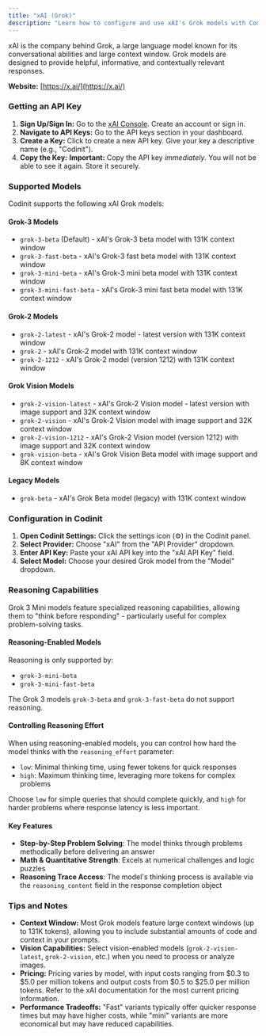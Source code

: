 ```yaml
---
title: "xAI (Grok)"
description: "Learn how to configure and use xAI's Grok models with Codinit, including API key setup, supported models, and reasoning capabilities."
---
```


xAI is the company behind Grok, a large language model known for its conversational abilities and large context window. Grok models are designed to provide helpful, informative, and contextually relevant responses.

**Website:** [https://x.ai/](https://x.ai/)

### Getting an API Key

1.  **Sign Up/Sign In:** Go to the [xAI Console](https://console.x.ai/). Create an account or sign in.
2.  **Navigate to API Keys:** Go to the API keys section in your dashboard.
3.  **Create a Key:** Click to create a new API key. Give your key a descriptive name (e.g., "Codinit").
4.  **Copy the Key:** **Important:** Copy the API key _immediately_. You will not be able to see it again. Store it securely.

### Supported Models

Codinit supports the following xAI Grok models:

#### Grok-3 Models

-   `grok-3-beta` (Default) - xAI's Grok-3 beta model with 131K context window
-   `grok-3-fast-beta` - xAI's Grok-3 fast beta model with 131K context window
-   `grok-3-mini-beta` - xAI's Grok-3 mini beta model with 131K context window
-   `grok-3-mini-fast-beta` - xAI's Grok-3 mini fast beta model with 131K context window

#### Grok-2 Models

-   `grok-2-latest` - xAI's Grok-2 model - latest version with 131K context window
-   `grok-2` - xAI's Grok-2 model with 131K context window
-   `grok-2-1212` - xAI's Grok-2 model (version 1212) with 131K context window

#### Grok Vision Models

-   `grok-2-vision-latest` - xAI's Grok-2 Vision model - latest version with image support and 32K context window
-   `grok-2-vision` - xAI's Grok-2 Vision model with image support and 32K context window
-   `grok-2-vision-1212` - xAI's Grok-2 Vision model (version 1212) with image support and 32K context window
-   `grok-vision-beta` - xAI's Grok Vision Beta model with image support and 8K context window

#### Legacy Models

-   `grok-beta` - xAI's Grok Beta model (legacy) with 131K context window

### Configuration in Codinit

1.  **Open Codinit Settings:** Click the settings icon (⚙️) in the Codinit panel.
2.  **Select Provider:** Choose "xAI" from the "API Provider" dropdown.
3.  **Enter API Key:** Paste your xAI API key into the "xAI API Key" field.
4.  **Select Model:** Choose your desired Grok model from the "Model" dropdown.

### Reasoning Capabilities

Grok 3 Mini models feature specialized reasoning capabilities, allowing them to "think before responding" - particularly useful for complex problem-solving tasks.

#### Reasoning-Enabled Models

Reasoning is only supported by:

-   `grok-3-mini-beta`
-   `grok-3-mini-fast-beta`

The Grok 3 models `grok-3-beta` and `grok-3-fast-beta` do not support reasoning.

#### Controlling Reasoning Effort

When using reasoning-enabled models, you can control how hard the model thinks with the `reasoning_effort` parameter:

-   `low`: Minimal thinking time, using fewer tokens for quick responses
-   `high`: Maximum thinking time, leveraging more tokens for complex problems

Choose `low` for simple queries that should complete quickly, and `high` for harder problems where response latency is less important.

#### Key Features

-   **Step-by-Step Problem Solving**: The model thinks through problems methodically before delivering an answer
-   **Math & Quantitative Strength**: Excels at numerical challenges and logic puzzles
-   **Reasoning Trace Access**: The model's thinking process is available via the `reasoning_content` field in the response completion object

### Tips and Notes

-   **Context Window:** Most Grok models feature large context windows (up to 131K tokens), allowing you to include substantial amounts of code and context in your prompts.
-   **Vision Capabilities:** Select vision-enabled models (`grok-2-vision-latest`, `grok-2-vision`, etc.) when you need to process or analyze images.
-   **Pricing:** Pricing varies by model, with input costs ranging from $0.3 to $5.0 per million tokens and output costs from $0.5 to $25.0 per million tokens. Refer to the xAI documentation for the most current pricing information.
-   **Performance Tradeoffs:** "Fast" variants typically offer quicker response times but may have higher costs, while "mini" variants are more economical but may have reduced capabilities.
